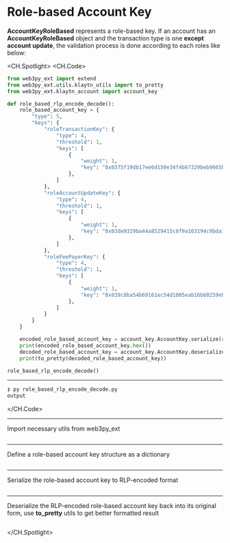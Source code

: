 # Role-based Account Key

**AccountKeyRoleBased** represents a role-based key. If an account has an **AccountKeyRoleBased** object and the transaction type is one **except account update**, the validation process is done according to each roles like below:

<CH.Spotlight>
<CH.Code>

```py role_based_rlp_encode_decode.py
from web3py_ext import extend
from web3py_ext.utils.klaytn_utils import to_pretty
from web3py_ext.klaytn_account import account_key

def role_based_rlp_encode_decode():
    role_based_account_key = {
        "type": 5,
        "keys": {
            "roleTransactionKey": {
                "type": 4,
                "threshold": 1,
                "keys": [
                    {
                        "weight": 1,
                        "key": "0x0375f19db17ee6d150e34f4b67329beb9665b2ff2d6202fec8d3b8f5f08e824429"
                    },
                ]
            },
            "roleAccountUpdateKey": {
                "type": 4,
                "threshold": 1,
                "keys": [
                    {
                        "weight": 1,
                        "key": "0x03de9329ba44a8529415c8f9a103194c9bda193d53ddd9173fa46d320fb226c361"
                    },
                ]
            },
            "roleFeePayerKey": {
                "type": 4,
                "threshold": 1,
                "keys": [
                    {
                        "weight": 1,
                        "key": "0x039c8ba54b69161ec54d1005eab16b60259eb5b9647674f7b215f8f336604e0c3c"
                    },
                ]
            }
        }
    }

    encoded_role_based_account_key = account_key.AccountKey.serialize(role_based_account_key)
    print(encoded_role_based_account_key.hex())
    decoded_role_based_account_key = account_key.AccountKey.deserialize(encoded_role_based_account_key)
    print(to_pretty(decoded_role_based_account_key))

role_based_rlp_encode_decode()
```




---
```zsh output
❯ py role_based_rlp_encode_decode.py
output
```
</CH.Code>


---
Import necessary utils from web3py_ext

```py role_based_rlp_encode_decode.py focus=1:3

```
---
Define a role-based account key structure as a dictionary

```py role_based_rlp_encode_decode.py focus=6:40

```
---
Serialize the role-based account key to RLP-encoded format
```py role_based_rlp_encode_decode.py focus=42:43

```
---
Deserialize the RLP-encoded role-based account key back into its original form, use **to_pretty** utils to get better formatted result
```py role_based_rlp_encode_decode.py focus=44:45

```

</CH.Spotlight>
